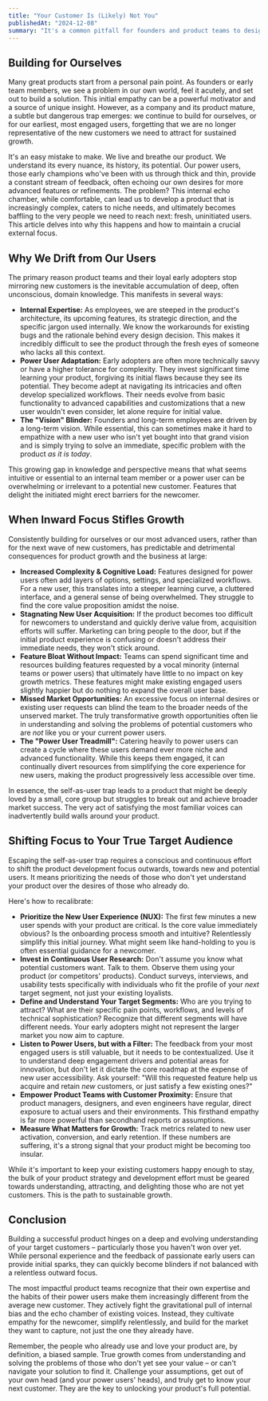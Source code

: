 ```yaml
---
title: "Your Customer Is (Likely) Not You"
publishedAt: "2024-12-08"
summary: "It's a common pitfall for founders and product teams to design solutions for themselves. But your deep expertise and the unique needs of early adopters can blind you to what truly new customers require."
---
```


## Building for Ourselves

Many great products start from a personal pain point. As founders or early team members, we see a problem in our own world, feel it acutely, and set out to build a solution. This initial empathy can be a powerful motivator and a source of unique insight. However, as a company and its product mature, a subtle but dangerous trap emerges: we continue to build for ourselves, or for our earliest, most engaged users, forgetting that we are no longer representative of the new customers we need to attract for sustained growth.

It's an easy mistake to make. We live and breathe our product. We understand its every nuance, its history, its potential. Our power users, those early champions who've been with us through thick and thin, provide a constant stream of feedback, often echoing our own desires for more advanced features or refinements. The problem? This internal echo chamber, while comfortable, can lead us to develop a product that is increasingly complex, caters to niche needs, and ultimately becomes baffling to the very people we need to reach next: fresh, uninitiated users. This article delves into why this happens and how to maintain a crucial external focus.

## Why We Drift from Our Users

The primary reason product teams and their loyal early adopters stop mirroring new customers is the inevitable accumulation of deep, often unconscious, domain knowledge. This manifests in several ways:

- **Internal Expertise:** As employees, we are steeped in the product's architecture, its upcoming features, its strategic direction, and the specific jargon used internally. We know the workarounds for existing bugs and the rationale behind every design decision. This makes it incredibly difficult to see the product through the fresh eyes of someone who lacks all this context.
- **Power User Adaptation:** Early adopters are often more technically savvy or have a higher tolerance for complexity. They invest significant time learning your product, forgiving its initial flaws because they see its potential. They become adept at navigating its intricacies and often develop specialized workflows. Their needs evolve from basic functionality to advanced capabilities and customizations that a new user wouldn't even consider, let alone require for initial value.
- **The "Vision" Blinder:** Founders and long-term employees are driven by a long-term vision. While essential, this can sometimes make it hard to empathize with a new user who isn't yet bought into that grand vision and is simply trying to solve an immediate, specific problem with the product _as it is today_.

This growing gap in knowledge and perspective means that what seems intuitive or essential to an internal team member or a power user can be overwhelming or irrelevant to a potential new customer. Features that delight the initiated might erect barriers for the newcomer.

## When Inward Focus Stifles Growth

Consistently building for ourselves or our most advanced users, rather than for the next wave of new customers, has predictable and detrimental consequences for product growth and the business at large:

- **Increased Complexity & Cognitive Load:** Features designed for power users often add layers of options, settings, and specialized workflows. For a new user, this translates into a steeper learning curve, a cluttered interface, and a general sense of being overwhelmed. They struggle to find the core value proposition amidst the noise.
- **Stagnating New User Acquisition:** If the product becomes too difficult for newcomers to understand and quickly derive value from, acquisition efforts will suffer. Marketing can bring people to the door, but if the initial product experience is confusing or doesn't address their immediate needs, they won't stick around.
- **Feature Bloat Without Impact:** Teams can spend significant time and resources building features requested by a vocal minority (internal teams or power users) that ultimately have little to no impact on key growth metrics. These features might make existing engaged users slightly happier but do nothing to expand the overall user base.
- **Missed Market Opportunities:** An excessive focus on internal desires or existing user requests can blind the team to the broader needs of the unserved market. The truly transformative growth opportunities often lie in understanding and solving the problems of potential customers who are _not_ like you or your current power users.
- **The "Power User Treadmill":** Catering heavily to power users can create a cycle where these users demand ever more niche and advanced functionality. While this keeps them engaged, it can continually divert resources from simplifying the core experience for new users, making the product progressively less accessible over time.

In essence, the self-as-user trap leads to a product that might be deeply loved by a small, core group but struggles to break out and achieve broader market success. The very act of satisfying the most familiar voices can inadvertently build walls around your product.

## Shifting Focus to Your True Target Audience

Escaping the self-as-user trap requires a conscious and continuous effort to shift the product development focus outwards, towards new and potential users. It means prioritizing the needs of those who don't yet understand your product over the desires of those who already do.

Here's how to recalibrate:

- **Prioritize the New User Experience (NUX):** The first few minutes a new user spends with your product are critical. Is the core value immediately obvious? Is the onboarding process smooth and intuitive? Relentlessly simplify this initial journey. What might seem like hand-holding to you is often essential guidance for a newcomer.
- **Invest in Continuous User Research:** Don't assume you know what potential customers want. Talk to them. Observe them using your product (or competitors' products). Conduct surveys, interviews, and usability tests specifically with individuals who fit the profile of your _next_ target segment, not just your existing loyalists.
- **Define and Understand Your Target Segments:** Who are you trying to attract? What are their specific pain points, workflows, and levels of technical sophistication? Recognize that different segments will have different needs. Your early adopters might not represent the larger market you now aim to capture.
- **Listen to Power Users, but with a Filter:** The feedback from your most engaged users is still valuable, but it needs to be contextualized. Use it to understand deep engagement drivers and potential areas for innovation, but don't let it dictate the core roadmap at the expense of new user accessibility. Ask yourself: "Will this requested feature help us acquire and retain _new_ customers, or just satisfy a few existing ones?"
- **Empower Product Teams with Customer Proximity:** Ensure that product managers, designers, and even engineers have regular, direct exposure to actual users and their environments. This firsthand empathy is far more powerful than secondhand reports or assumptions.
- **Measure What Matters for Growth:** Track metrics related to new user activation, conversion, and early retention. If these numbers are suffering, it's a strong signal that your product might be becoming too insular.

While it's important to keep your existing customers happy enough to stay, the bulk of your product strategy and development effort must be geared towards understanding, attracting, and delighting those who are not yet customers. This is the path to sustainable growth.

## Conclusion

Building a successful product hinges on a deep and evolving understanding of your target customers – particularly those you haven't won over yet. While personal experience and the feedback of passionate early users can provide initial sparks, they can quickly become blinders if not balanced with a relentless outward focus.

The most impactful product teams recognize that their own expertise and the habits of their power users make them increasingly different from the average new customer. They actively fight the gravitational pull of internal bias and the echo chamber of existing voices. Instead, they cultivate empathy for the newcomer, simplify relentlessly, and build for the market they want to capture, not just the one they already have.

Remember, the people who already use and love your product are, by definition, a biased sample. True growth comes from understanding and solving the problems of those who don't yet see your value – or can't navigate your solution to find it. Challenge your assumptions, get out of your own head (and your power users' heads), and truly get to know your next customer. They are the key to unlocking your product's full potential.
